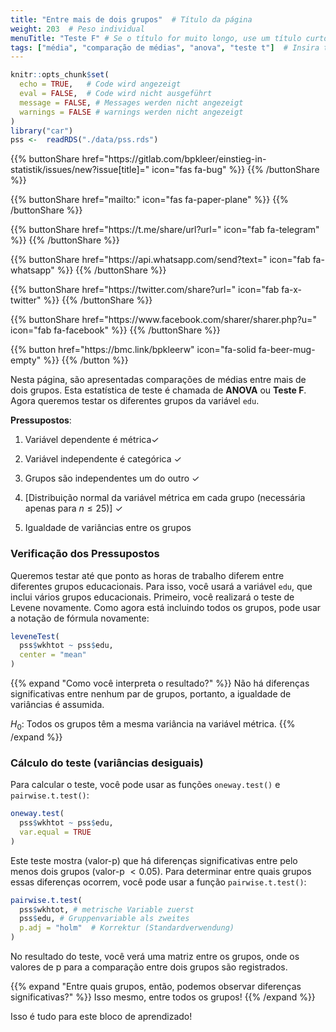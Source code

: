 ```yaml
---
title: "Entre mais de dois grupos"  # Título da página
weight: 203  # Peso individual
menuTitle: "Teste F" # Se o título for muito longo, use um título curto aqui
tags: ["média", "comparação de médias", "anova", "teste t"]  # Insira tags aqui; abreviação do que acontece na página
---
```

```r
knitr::opts_chunk$set(
  echo = TRUE,   # Code wird angezeigt
  eval = FALSE,  # Code wird nicht ausgeführt
  message = FALSE, # Messages werden nicht angezeigt
  warnings = FALSE # warnings werden nicht angezeigt
)
library("car")
pss <-  readRDS("./data/pss.rds")
```

{{% buttonShare href=\"https\:\/\/gitlab.com\/bpkleer\/einstieg-in-statistik\/issues\/new?issue[title]=\" icon=\"fas fa-bug\" %}} {{% /buttonShare %}} 

{{% buttonShare href=\"mailto\:\" icon=\"fas fa-paper-plane\" %}} {{% /buttonShare %}}

{{% buttonShare href=\"https\:\/\/t.me\/share\/url?url=\" icon=\"fab fa-telegram\" %}} {{% /buttonShare %}}

{{% buttonShare href=\"https\:\/\/api.whatsapp.com\/send?text=\" icon=\"fab fa-whatsapp\" %}} {{% /buttonShare %}}

{{% buttonShare href=\"https\:\/\/twitter.com\/share?url=\" icon=\"fab fa-x-twitter\" %}} {{% /buttonShare %}}

{{% buttonShare href=\"https\:\/\/www.facebook.com\/sharer\/sharer.php?u=\" icon=\"fab fa-facebook\" %}} {{% /buttonShare %}}

{{% button href=\"https\:\/\/bmc.link\/bpkleerw\" icon=\"fa-solid fa-beer-mug-empty\" %}} {{% /button %}}

Nesta página, são apresentadas comparações de médias entre mais de dois grupos. Esta estatística de teste é chamada de **ANOVA** ou **Teste F**. Agora queremos testar os diferentes grupos da variável `edu`.

**Pressupostos**:

1. Variável dependente é métrica$\checkmark$

2. Variável independente é categórica $\checkmark$

3. Grupos são independentes um do outro $\checkmark$

4. [Distribuição normal da variável métrica em cada grupo (necessária apenas para $n \leq 25$)] $\checkmark$

5. Igualdade de variâncias entre os grupos

### Verificação dos Pressupostos
Queremos testar até que ponto as horas de trabalho diferem entre diferentes grupos educacionais. Para isso, você usará a variável `edu`, que inclui vários grupos educacionais. Primeiro, você realizará o teste de Levene novamente. Como agora está incluindo todos os grupos, pode usar a notação de fórmula novamente:
```r
leveneTest(
  pss$wkhtot ~ pss$edu,
  center = "mean"
)
```

{{% expand \"Como você interpreta o resultado?\" %}}
Não há diferenças significativas entre nenhum par de grupos, portanto, a igualdade de variâncias é assumida.

$H_0$: Todos os grupos têm a mesma variância na variável métrica.
{{% /expand %}}

### Cálculo do teste (variâncias desiguais)
Para calcular o teste, você pode usar as funções `oneway.test()` e `pairwise.t.test()`:
```r
oneway.test(
  pss$wkhtot ~ pss$edu,
  var.equal = TRUE
)
```
Este teste mostra (valor-p) que há diferenças significativas entre pelo menos dois grupos (valor-p $< 0.05$). Para determinar entre quais grupos essas diferenças ocorrem, você pode usar a função `pairwise.t.test()`:
```r
pairwise.t.test(
  pss$wkhtot, # metrische Variable zuerst
  pss$edu, # Gruppenvariable als zweites
  p.adj = "holm"  # Korrektur (Standardverwendung)
) 
```
No resultado do teste, você verá uma matriz entre os grupos, onde os valores de p para a comparação entre dois grupos são registrados.

{{% expand \"Entre quais grupos, então, podemos observar diferenças significativas?\" %}}
Isso mesmo, entre todos os grupos!
{{% /expand %}}

Isso é tudo para este bloco de aprendizado!
